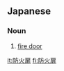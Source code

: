 ==Japanese==
{{ja-kanjitab|ぼう|か|とびら|yomi=j}}

===Noun===
{{ja-noun|ぼうかとびら}}

# {{lb|ja|firefighting|sort=ほうかとびら'}} [[fire door]]

[[it:防火扉]]
[[fi:防火扉]]